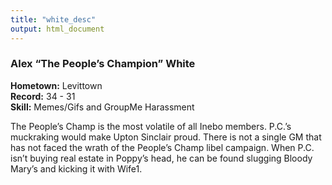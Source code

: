 ```yaml
---
title: "white_desc"
output: html_document
---
```


### Alex "The People's Champion" White
**Hometown:** Levittown  
**Record:** 34 - 31  
**Skill:** Memes/Gifs and GroupMe Harassment   

The People's Champ is the most volatile of all Inebo members. P.C.'s muckraking would make Upton Sinclair proud. There is not a single GM that has not faced the wrath of the People's Champ libel campaign. When P.C. isn't buying real estate in Poppy's head, he can be found slugging Bloody Mary's and kicking it with Wife1.
